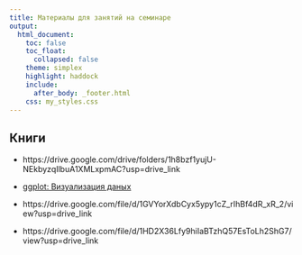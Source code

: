 ```yaml
---
title: Материалы для занятий на семинаре
output:
  html_document:
    toc: false
    toc_float:
      collapsed: false
    theme: simplex
    highlight: haddock
    include:
      after_body: _footer.html
    css: my_styles.css
---
```


## Книги

- https://drive.google.com/drive/folders/1h8bzf1yujU-NEkbyzqIlbuA1XMLxpmAC?usp=drive_link

- [ggplot: Визуализация даных](https://drive.google.com/file/d/1HD2X36Lfy9hiIaBTzhQ57EsToLh2ShG7/view?usp=sharing) 

- https://drive.google.com/file/d/1GVYorXdbCyx5ypy1cZ_rIhBf4dR_xR_2/view?usp=drive_link

- https://drive.google.com/file/d/1HD2X36Lfy9hiIaBTzhQ57EsToLh2ShG7/view?usp=drive_link